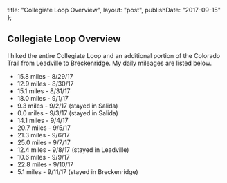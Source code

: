   title: "Collegiate Loop Overview",
  layout: "post",
  publishDate: "2017-09-15"
};

## Collegiate Loop Overview

I hiked the entire Collegiate Loop and an additional portion of the Colorado Trail from Leadville to Breckenridge. My daily mileages are listed below.

- 15.8 miles - 8/29/17
- 12.9 miles - 8/30/17
- 15.1 miles - 8/31/17
- 18.0 miles - 9/1/17
- 9.3 miles - 9/2/17 (stayed in Salida)
- 0.0 miles - 9/3/17 (stayed in Salida)
- 14.1 miles - 9/4/17
- 20.7 miles - 9/5/17
- 21.3 miles - 9/6/17
- 25.0 miles - 9/7/17
- 12.4 miles - 9/8/17 (stayed in Leadville)
- 10.6 miles - 9/9/17
- 22.8 miles - 9/10/17
- 5.1 miles - 9/11/17 (stayed in Breckenridge)
